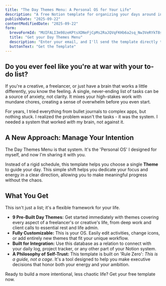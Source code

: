 ```yaml
---
title: "The Day Themes Menu: A Personal OS for Your Life"
description: "A free Notion template for organizing your days around intention and energy, not just tasks. A neurodivergent-friendly system for creatives and freelancers."
publishDate: "2025-09-22"
contentModifiedDate: "2025-09-22"
form:
  brevoFormId: "MUIFALI3m98zeKPtsXDNeFjCpMs2RaJQVqFKHb6a2sq_Nw3VeRYkT8suLzJwjO-AxZwv_4n1Ivg3aFu6Nfm1zFyRb7riL28QuQ1y0Iw9bIbE4rJdhHUNu1IH7z82DL6cFJBabfCVpRc9P7_mFLQSvVT9tRGUU2VUlw2JQV0WrRUMduzY7uLDJ2zVLLT-g1ZnH9EcwmDcMYVonCc4"
  title: "Get your Day Themes Menu"
  description: "Enter your email, and I'll send the template directly to your inbox."
  buttonText: "Get the Template"
---
```


## Do you ever feel like you're at war with your to-do list?

If you're a creative, a freelancer, or just have a brain that works a little differently, you know the feeling. A single, never-ending list of tasks can be a source of anxiety, not clarity. It mixes your high-stakes work with mundane chores, creating a sense of overwhelm before you even start.

For years, I tried everything from bullet journals to complex apps, but nothing stuck. I realized the problem wasn't the tasks - it was the system. I needed a system that worked _with_ my brain, not against it.

## A New Approach: Manage Your Intention

The Day Themes Menu is that system. It's the 'Personal OS' I designed for myself, and now I'm sharing it with you.

Instead of a rigid schedule, this template helps you choose a single **Theme** to guide your day. This simple shift helps you dedicate your focus and energy in a clear direction, allowing you to make meaningful progress without the chaos.

## What You Get

This isn't just a list; it's a flexible framework for your life.

- **9 Pre-Built Day Themes:** Get started immediately with themes covering every aspect of a freelancer's or creative's life, from deep work and client calls to essential rest and life admin.
- **Fully Customizable:** This is your OS. Easily edit activities, change icons, or add entirely new themes that fit your unique workflow.
- **Built for Integration:** Use this database as a relation to connect with your daily log, project tracker, or any other part of your Notion system.
- **A Philosophy of Self-Trust:** This template is built on 'Rule Zero': _This is a guide, not a cage_. It's a tool designed to help you make executive decisions that honor both your energy and your ambition.

Ready to build a more intentional, less chaotic life? Get your free template now.
